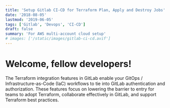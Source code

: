 ```yaml
---
title: 'Setup Gitlab CI-CD for Terraform Plan, Apply and Destroy Jobs'
date: '2018-08-05'
lastmod: '2019-06-05'
tags: ['Gitlab', 'Devops', 'CI-CD']
draft: false
summary: 'For AWS multi-account cloud setup'
# images: ['/static/images/gitlab-ci-cd.avif']
---
```


Welcome, fellow developers!
====

The Terraform integration features in GitLab enable your GitOps / Infrastructure-as-Code (IaC) workflows to tie into GitLab authentication and authorization. These features focus on lowering the barrier to entry for teams to adopt Terraform, collaborate effectively in GitLab, and support Terraform best practices.
